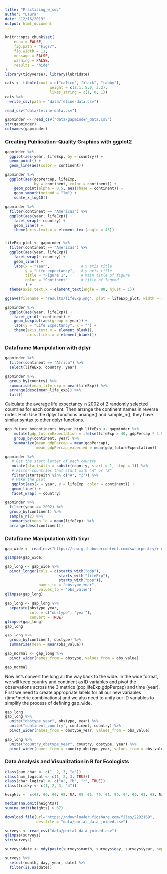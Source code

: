 ```yaml
---
title: "Practising_w_swc"
author: "Laura"
date: "12/16/2019"
output: html_document
---
```


```r
knitr::opts_chunk$set(
	echo = FALSE,
	fig.path = "Figs/",
	fig.width = 11,
	message = FALSE,
	warning = FALSE,
	results = "hide"
)
library(tidyverse); library(lubridate)
```

```r
cats <- tibble(coat = c("calico", "black", "tabby"), 
                    weight = c(2.1, 5.0, 3.2), 
                    likes_string = c(1, 0, 1))
cats %>% 
  write_csv(path = "data/feline-data.csv")

read_csv("data/feline-data.csv")

gapminder <- read_csv("data/gapminder_data.csv")
str(gapminder)
colnames(gapminder)
```

### Creating Publication-Quality Graphics with ggplot2

```r
gapminder %>% 
  ggplot(aes(year, lifeExp, by = country)) +
  geom_point() +
  geom_line(aes(color = continent)) 

gapminder %>% 
  ggplot(aes(gdpPercap, lifeExp, 
             by = continent, color = continent)) +
    geom_point(alpha = 0.5, aes(shape = continent)) +
    geom_smooth(method = "lm") +
    scale_x_log10()

gapminder %>% 
  filter(continent == "Americas") %>% 
  ggplot(aes(year, lifeExp)) +
    facet_wrap(~ country) +
    geom_line() + 
    theme(axis.text.x = element_text(angle = 45))


lifeExp_plot <- gapminder %>% 
  filter(continent == "Americas") %>% 
  ggplot(aes(year, lifeExp)) +
    facet_wrap(~ country) +
    geom_line() + 
    labs(x = "Year",              # x axis title
         y = "Life expectancy",   # y axis title
         title = "Figure 1",      # main title of figure
         color = "Continent"      # title of legend
         ) +
  theme(axis.text.x = element_text(angle = 90, hjust = 1))

ggsave(filename = "results/lifeExp.png", plot = lifeExp_plot, width = 12, height = 10, dpi = 300, units = "cm")
```

```r
gapminder %>% 
  ggplot(aes(year, lifeExp)) +
    facet_grid(~ continent) +
    geom_boxplot(aes(group = year)) +
    labs(y = "Life Expectancy", x = "") +
    theme(axis.text.x = element_blank(),
          axis.ticks.x = element_blank())
```

### Dataframe Manipulation with dplyr

```r
gapminder %>% 
  filter(continent == "Africa") %>% 
  select(lifeExp, country, year)

gapminder %>% 
  group_by(country) %>% 
  summarise(mean_life_exp = mean(lifeExp)) %>% 
  arrange(desc(mean_life_exp)) %>% 
  tail()
```
Calculate the average life expectancy in 2002 of 2 randomly selected countries for each continent. Then arrange the continent names in reverse order. Hint: Use the dplyr functions arrange() and sample_n(), they have similar syntax to other dplyr functions.

```r

gdp_future_bycontinents_byyear_high_lifeExp <- gapminder %>%
    mutate(gdp_futureExpectation = ifelse(lifeExp > 40, gdpPercap * 1.5, gdpPercap)) %>%
    group_by(continent, year) %>%
    summarize(mean_gdpPercap = mean(gdpPercap),
              mean_gdpPercap_expected = mean(gdp_futureExpectation))

gapminder %>%
   # Get the start letter of each country
   mutate(startsWith = substr(country, start = 1, stop = 1)) %>%
   # Filter countries that start with "A" or "Z"
   filter(startsWith %in% c("A", "Z")) %>%
   # Make the plot
   ggplot(aes(x = year, y = lifeExp, color = continent)) +
   geom_line() +
   facet_wrap( ~ country)

gapminder %>% 
  filter(year == 2002) %>% 
  group_by(continent) %>% 
  sample_n(2) %>% 
  summarise(mean_le = mean(lifeExp)) %>% 
  arrange(desc(continent))
```
### Dataframe Manipulation with tidyr

```r
gap_wide <- read_csv("https://raw.githubusercontent.com/swcarpentry/r-novice-gapminder/gh-pages/_episodes_rmd/data/gapminder_wide.csv")

glimpse(gap_wide)

gap_long <- gap_wide %>% 
  pivot_longer(cols = c(starts_with("gdp"), 
                        starts_with("lifeExp"),
                        starts_with("pop")),
               names_to = "obstype_year",
               values_to = "obs_value")
glimpse(gap_long)

gap_long <- gap_long %>% 
  separate(obstype_year, 
           into = c("obstype", "year"), 
           convert = TRUE)
glimpse(gap_long)
gap_long

gap_long %>% 
  group_by(continent, obstype) %>% 
  summarize(mean = mean(obs_value))

gap_normal <- gap_long %>% 
  pivot_wider(names_from = obstype, values_from = obs_value)

gap_normal

```
Now let’s convert the long all the way back to the wide. In the wide format, we will keep country and continent as ID variables and pivot the observations across the 3 metrics (pop,lifeExp,gdpPercap) and time (year). First we need to create appropriate labels for all our new variables (time*metric combinations) and we also need to unify our ID variables to simplify the process of defining gap_wide.

```r
gap_long
gap_long %>% 
  unite("obstype_year", obstype, year) %>% 
  unite("continent_country", continent, country) %>% 
  pivot_wider(names_from = obstype_year, values_from = obs_value)

gap_long %>% 
  unite("country_obstype_year", country, obstype, year) %>% 
  pivot_wider(names_from = country_obstype_year, values_from = obs_value)

```

### Data Analysis and Visualization in R for Ecologists

```r
class(num_char <- c(1, 2, 3, "a"))
class(num_logical <- c(1, 2, 3, TRUE))
class(char_logical <- c("a", "b", "c", TRUE))
class(tricky <- c(1, 2, 3, "4"))

heights <- c(63, 69, 60, 65, NA, 68, 61, 70, 61, 59, 64, 69, 63, 63, NA, 72, 65, 64, 70, 63, 65)

median(na.omit(heights))
sum(na.omit(heights) > 67)
```

```r
download.file(url="https://ndownloader.figshare.com/files/2292169",
              destfile = "data/portal_data_joined.csv")

surveys <- read_csv("data/portal_data_joined.csv")
glimpse(surveys)
str(surveys)

surveys$date <- mdy(paste(surveys$month, surveys$day, surveys$year, sep = "-"))

surveys %>% 
  select(month, day, year, date) %>% 
  filter(is.na(date))
```

